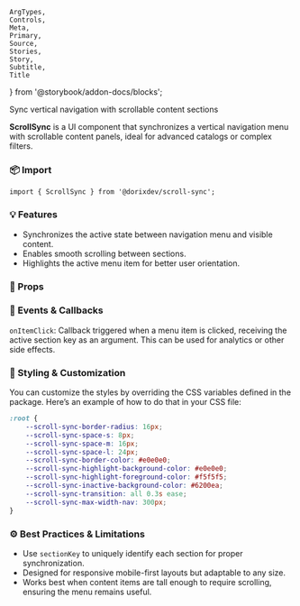 
	ArgTypes,
	Controls,
	Meta,
	Primary,
	Source,
	Stories,
	Story,
	Subtitle,
	Title
} from '@storybook/addon-docs/blocks';

<Meta of={ScrollSyncStories} />

<Title>ScrollSync - User guide</Title>
<Subtitle>Sync vertical navigation with scrollable content sections</Subtitle>

**ScrollSync** is a UI component that synchronizes a vertical navigation menu with scrollable content panels, ideal for advanced catalogs or complex filters.

### 📦 Import

```tsx
import { ScrollSync } from '@dorixdev/scroll-sync';
```

### 💡 Features

- Synchronizes the active state between navigation menu and visible content.
- Enables smooth scrolling between sections.
- Highlights the active menu item for better user orientation.

### 🔧 Props

<ArgTypes of={ScrollSyncStories.Default} />

### 🧩 Events & Callbacks

`onItemClick`: Callback triggered when a menu item is clicked, receiving the active section key as an argument. This can be used for analytics or other side effects.

### 🎨 Styling & Customization

You can customize the styles by overriding the CSS variables defined in the package. Here’s an example of how to do that in your CSS file:

```css
:root {
	--scroll-sync-border-radius: 16px;
	--scroll-sync-space-s: 8px;
	--scroll-sync-space-m: 16px;
	--scroll-sync-space-l: 24px;
	--scroll-sync-border-color: #e0e0e0;
	--scroll-sync-highlight-background-color: #e0e0e0;
	--scroll-sync-highlight-foreground-color: #f5f5f5;
	--scroll-sync-inactive-background-color: #6200ea;
	--scroll-sync-transition: all 0.3s ease;
	--scroll-sync-max-width-nav: 300px;
}
```

### ⚙️ Best Practices & Limitations

- Use `sectionKey` to uniquely identify each section for proper synchronization.
- Designed for responsive mobile-first layouts but adaptable to any size.
- Works best when content items are tall enough to require scrolling, ensuring the menu remains useful.

<Primary />
<Controls />
